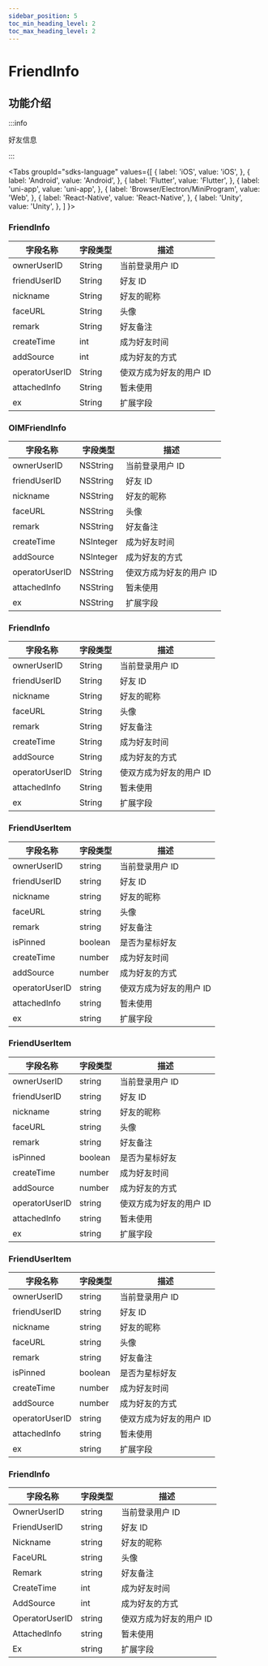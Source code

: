 ```yaml
---
sidebar_position: 5
toc_min_heading_level: 2
toc_max_heading_level: 2
---
```


# FriendInfo

## 功能介绍

:::info

好友信息

:::

<Tabs
groupId="sdks-language"
values={[
{ label: 'iOS', value: 'iOS', },
{ label: 'Android', value: 'Android', },
{ label: 'Flutter', value: 'Flutter', },
{ label: 'uni-app', value: 'uni-app', },
{ label: 'Browser/Electron/MiniProgram', value: 'Web', },
{ label: 'React-Native', value: 'React-Native', },
{ label: 'Unity', value: 'Unity', },
]
}>

<TabItem value="Flutter">

### FriendInfo

| 字段名称       | 字段类型 | 描述                    |
| -------------- | -------- | ----------------------- |
| ownerUserID    | String   | 当前登录用户 ID         |
| friendUserID   | String   | 好友 ID                 |
| nickname       | String   | 好友的昵称              |
| faceURL        | String   | 头像                    |
| remark         | String   | 好友备注                |
| createTime     | int      | 成为好友时间            |
| addSource      | int      | 成为好友的方式          |
| operatorUserID | String   | 使双方成为好友的用户 ID |
| attachedInfo   | String   | 暂未使用                |
| ex             | String   | 扩展字段                |

</TabItem>

<TabItem value="iOS">

### OIMFriendInfo

| 字段名称       | 字段类型  | 描述                    |
| -------------- | --------- | ----------------------- |
| ownerUserID    | NSString  | 当前登录用户 ID         |
| friendUserID   | NSString  | 好友 ID                 |
| nickname       | NSString  | 好友的昵称              |
| faceURL        | NSString  | 头像                    |
| remark         | NSString  | 好友备注                |
| createTime     | NSInteger | 成为好友时间            |
| addSource      | NSInteger | 成为好友的方式          |
| operatorUserID | NSString  | 使双方成为好友的用户 ID |
| attachedInfo   | NSString  | 暂未使用                |
| ex             | NSString  | 扩展字段                |

</TabItem>

<TabItem value="Android">

### FriendInfo

| 字段名称       | 字段类型 | 描述                    |
| -------------- | -------- | ----------------------- |
| ownerUserID    | String   | 当前登录用户 ID         |
| friendUserID   | String   | 好友 ID                 |
| nickname       | String   | 好友的昵称              |
| faceURL        | String   | 头像                    |
| remark         | String   | 好友备注                |
| createTime     | String   | 成为好友时间            |
| addSource      | String   | 成为好友的方式          |
| operatorUserID | String   | 使双方成为好友的用户 ID |
| attachedInfo   | String   | 暂未使用                |
| ex             | String   | 扩展字段                |

</TabItem>

<TabItem value="Web">

### FriendUserItem

| 字段名称       | 字段类型 | 描述                    |
| -------------- | -------- | ----------------------- |
| ownerUserID    | string   | 当前登录用户 ID         |
| friendUserID   | string   | 好友 ID                 |
| nickname       | string   | 好友的昵称              |
| faceURL        | string   | 头像                    |
| remark         | string   | 好友备注                |
| isPinned       | boolean  | 是否为星标好友          |
| createTime     | number   | 成为好友时间            |
| addSource      | number   | 成为好友的方式          |
| operatorUserID | string   | 使双方成为好友的用户 ID |
| attachedInfo   | string   | 暂未使用                |
| ex             | string   | 扩展字段                |

</TabItem>

<TabItem value="uni-app">

### FriendUserItem

| 字段名称       | 字段类型 | 描述                    |
| -------------- | -------- | ----------------------- |
| ownerUserID    | string   | 当前登录用户 ID         |
| friendUserID   | string   | 好友 ID                 |
| nickname       | string   | 好友的昵称              |
| faceURL        | string   | 头像                    |
| remark         | string   | 好友备注                |
| isPinned       | boolean  | 是否为星标好友          |
| createTime     | number   | 成为好友时间            |
| addSource      | number   | 成为好友的方式          |
| operatorUserID | string   | 使双方成为好友的用户 ID |
| attachedInfo   | string   | 暂未使用                |
| ex             | string   | 扩展字段                |

</TabItem>

<TabItem value="React-Native">

### FriendUserItem

| 字段名称       | 字段类型 | 描述                    |
| -------------- | -------- | ----------------------- |
| ownerUserID    | string   | 当前登录用户 ID         |
| friendUserID   | string   | 好友 ID                 |
| nickname       | string   | 好友的昵称              |
| faceURL        | string   | 头像                    |
| remark         | string   | 好友备注                |
| isPinned       | boolean  | 是否为星标好友          |
| createTime     | number   | 成为好友时间            |
| addSource      | number   | 成为好友的方式          |
| operatorUserID | string   | 使双方成为好友的用户 ID |
| attachedInfo   | string   | 暂未使用                |
| ex             | string   | 扩展字段                |

</TabItem>

<TabItem value="Unity">

### FriendInfo

| 字段名称       | 字段类型 | 描述                    |
| -------------- | -------- | ----------------------- |
| OwnerUserID    | string   | 当前登录用户 ID         |
| FriendUserID   | string   | 好友 ID                 |
| Nickname       | string   | 好友的昵称              |
| FaceURL        | string   | 头像                    |
| Remark         | string   | 好友备注                |
| CreateTime     | int      | 成为好友时间            |
| AddSource      | int      | 成为好友的方式          |
| OperatorUserID | string   | 使双方成为好友的用户 ID |
| AttachedInfo   | string   | 暂未使用                |
| Ex             | string   | 扩展字段                |

</TabItem>

</Tabs>
